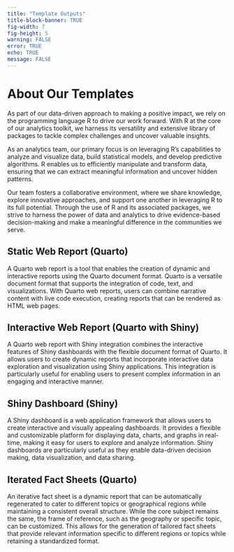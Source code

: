 ```yaml
---
title: "Template Outputs"
title-block-banner: TRUE
fig-width: 7
fig-height: 5
warning: FALSE
error: TRUE
echo: TRUE
message: FALSE
---
```


# About Our Templates

As part of our data-driven approach to making a positive impact, we rely on the programming language R to drive our work forward. With R at the core of our analytics toolkit, we harness its versatility and extensive library of packages to tackle complex challenges and uncover valuable insights.

As an analytics team, our primary focus is on leveraging R's capabilities to analyze and visualize data, build statistical models, and develop predictive algorithms. R enables us to efficiently manipulate and transform data, ensuring that we can extract meaningful information and uncover hidden patterns.

Our team fosters a collaborative environment, where we share knowledge, explore innovative approaches, and support one another in leveraging R to its full potential. Through the use of R and its associated packages, we strive to harness the power of data and analytics to drive evidence-based decision-making and make a meaningful difference in the communities we serve.

## Static Web Report (Quarto)

A Quarto web report is a tool that enables the creation of dynamic and interactive reports using the Quarto document format. Quarto is a versatile document format that supports the integration of code, text, and visualizations. With Quarto web reports, users can combine narrative content with live code execution, creating reports that can be rendered as HTML web pages.

## Interactive Web Report (Quarto with Shiny)

A Quarto web report with Shiny integration combines the interactive features of Shiny dashboards with the flexible document format of Quarto. It allows users to create dynamic reports that incorporate interactive data exploration and visualization using Shiny applications. This integration is particularly useful for enabling users to present complex information in an engaging and interactive manner.

## Shiny Dashboard (Shiny)

A Shiny dashboard is a web application framework that allows users to create interactive and visually appealing dashboards. It provides a flexible and customizable platform for displaying data, charts, and graphs in real-time, making it easy for users to explore and analyze information. Shiny dashboards are particularly useful as they enable data-driven decision making, data visualization, and data sharing.

## Iterated Fact Sheets (Quarto)

An iterative fact sheet is a dynamic report that can be automatically regenerated to cater to different topics or geographical regions while maintaining a consistent overall structure. While the core subject remains the same, the frame of reference, such as the geography or specific topic, can be customized. This allows for the generation of tailored fact sheets that provide relevant information specific to different regions or topics while retaining a standardized format.

